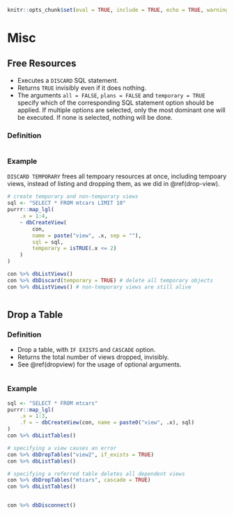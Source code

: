 ```r
knitr::opts_chunk$set(eval = TRUE, include = TRUE, echo = TRUE, warning = FALSE, collapse = TRUE)
```

# Misc

## Free Resources {#discard}

- Executes a `DISCARD` SQL statement.
- Returns `TRUE` invisibly even if it does nothing.
- The arguments `all = FALSE`, `plans = FALSE` and `temporary = TRUE` specify which of the corresponding SQL statement option should be applied. If multiple options are selected, only the most dominant one will be executed. If none is selected, nothing will be done.

### Definition

```r
```

### Example

`DISCARD TEMPORARY` frees all tempoary resources at once, including tempoary views, instead of listing and dropping them, as we did in \@ref(drop-view).

```r
# create temporary and non-temporary views
sql <- "SELECT * FROM mtcars LIMIT 10"
purrr::map_lgl(
    .x = 1:4,
    ~ dbCreateView(
        con,
        name = paste("view", .x, sep = ""),
        sql = sql,
        temporary = isTRUE(.x <= 2)
    )
)

con %>% dbListViews()
con %>% dbDiscard(temporary = TRUE) # delete all temporary objects
con %>% dbListViews() # non-temporary views are still alive
```

```r
```

## Drop a Table {#drop-table}

### Definition

- Drop a table, with `IF EXISTS` and `CASCADE` option.
- Returns the total number of views dropped, invisibly.
- See \@ref(dropview) for the usage of optional arguments.

```r
```

### Example

```r
sql <- "SELECT * FROM mtcars"
purrr::map_lgl(
    .x = 1:3,
    .f = ~ dbCreateView(con, name = paste0("view", .x), sql)
)
con %>% dbListTables()

# specifying a view causes an error
con %>% dbDropTables("view2", if_exists = TRUE)
con %>% dbListTables()

# specifying a referred table deletes all dependent views
con %>% dbDropTables("mtcars", cascade = TRUE)
con %>% dbListTables()
```

```r
```
```r
con %>% dbDisconnect()
```
